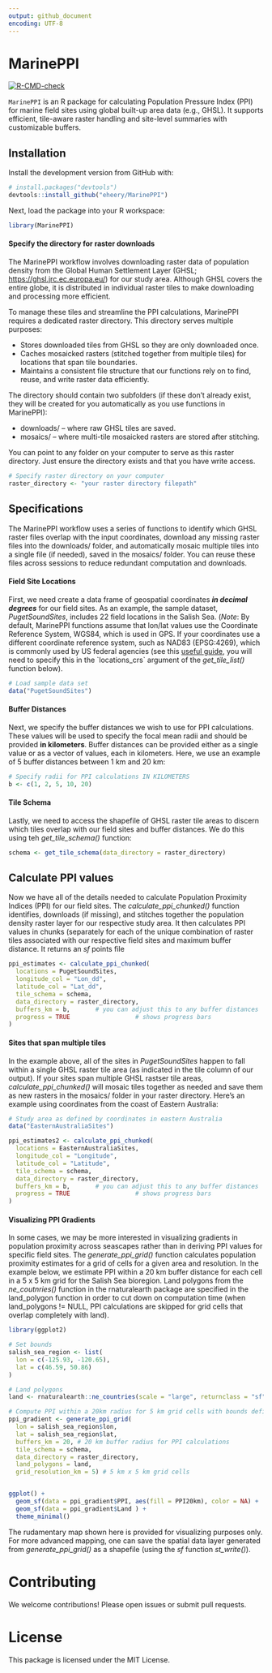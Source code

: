 ```yaml
---
output: github_document
encoding: UTF-8
---
```


<!-- README.md is generated from README.Rmd. Please edit that file -->

# MarinePPI

<!-- badges: start -->
[![R-CMD-check](https://github.com/eheery/MarinePPI/actions/workflows/R-CMD-check.yaml/badge.svg)](https://github.com/eheery/MarinePPI/actions/workflows/R-CMD-check.yaml)
<!-- badges: end -->

`MarinePPI` is an R package for calculating Population Pressure Index (PPI) for marine field sites using global built-up area data (e.g., GHSL). It supports efficient, tile-aware raster handling and site-level summaries with customizable buffers.

## Installation

Install the development version from GitHub with:

```r 
# install.packages("devtools")
devtools::install_github("eheery/MarinePPI")
```

Next, load the package into your R workspace:

```r
library(MarinePPI)
```

#### Specify the directory for raster downloads

The MarinePPI workflow involves downloading raster data of population density from the Global Human Settlement Layer (GHSL; <https://ghsl.jrc.ec.europa.eu/>) for our study area. Although GHSL covers the entire globe, it is distributed in individual raster tiles to make downloading and processing more efficient.

To manage these tiles and streamline the PPI calculations, MarinePPI requires a dedicated raster directory. This directory serves multiple purposes:

* Stores downloaded tiles from GHSL so they are only downloaded once.
* Caches mosaicked rasters (stitched together from multiple tiles) for locations that span tile boundaries.
* Maintains a consistent file structure that our functions rely on to find, reuse, and write raster data efficiently.

The directory should contain two subfolders (if these don't already exist, they will be created for you automatically as you use functions in MarinePPI):

* downloads/ – where raw GHSL tiles are saved.
* mosaics/ – where multi-tile mosaicked rasters are stored after stitching.

You can point to any folder on your computer to serve as this raster directory. Just ensure the directory exists and that you have write access.

```r
# Specify raster directory on your computer
raster_directory <- "your raster directory filepath"
```

## Specifications 

The MarinePPI workflow uses a series of functions to identify which GHSL raster files overlap with the input coordinates, download any missing raster files into the downloads/ folder, and automatically mosaic multiple tiles into a single file (if needed), saved in the mosaics/ folder. You can reuse these files across sessions to reduce redundant computation and downloads.

#### Field Site Locations

First, we need create a data frame of geospatial coordinates ***in decimal degrees*** for our field sites. As an example, the sample dataset, *PugetSoundSites*, includes 22 field locations in the Salish Sea. (*Note*: By default, MarinePPI functions assume that lon/lat values use the Coordinate Reference System, WGS84, which is used in GPS. If your coordinates use a different coordinate reference system, such as NAD83 (EPSG:4269), which is commonly used by US federal agencies (see this [useful guide](<https://www.nceas.ucsb.edu/sites/default/files/2020-04/OverviewCoordinateReferenceSystems.pdf>), you will need to specify this in the \`locations_crs\` argument of the *get_tile_list()* function below).

```r
# Load sample data set
data("PugetSoundSites")
```

#### Buffer Distances

Next, we specify the buffer distances we wish to use for PPI calculations. These values will be used to specify the focal mean radii and should be provided **in kilometers**. Buffer distances can be provided either as a single value or as a vector of values, each in kilometers. Here, we use an example of 5 buffer distances between 1 km and 20 km: 

```r
# Specify radii for PPI calculations IN KILOMETERS
b <- c(1, 2, 5, 10, 20)
```

#### Tile Schema

Lastly, we need to access the shapefile of GHSL raster tile areas to discern which tiles overlap with our field sites and buffer distances. We do this using teh *get_tile_schema()* function:

```r
schema <- get_tile_schema(data_directory = raster_directory)
```

## Calculate PPI values

Now we have all of the details needed to calculate Population Proximity Indices (PPI) for our field sites. The *calculate_ppi_chunked()* function identifies, downloads (if missing), and stitches together the population density raster layer for our respective study area. It then calculates PPI values in chunks (separately for each of the unique combination of raster tiles associated with our respective field sites and maximum buffer distance. It returns an *sf* points file 

```r
ppi_estimates <- calculate_ppi_chunked(
  locations = PugetSoundSites,
  longitude_col = "Lon_dd",
  latitude_col = "Lat_dd",
  tile_schema = schema,
  data_directory = raster_directory,
  buffers_km = b,       # you can adjust this to any buffer distances
  progress = TRUE                  # shows progress bars
)
```

#### Sites that span multiple tiles

In the example above, all of the sites in *PugetSoundSites* happen to fall within a single GHSL raster tile area (as indicated in the tile column of our output). If your sites span multiple GHSL rastser tile areas, *calculate_ppi_chunked()* will mosaic tiles together as needed and save them as new rasters in the mosaics/ folder in your raster directory. Here's an example using coordinates from the coast of Eastern Australia:

```r
# Study area as defined by coordinates in eastern Australia
data("EasternAustraliaSites")

ppi_estimates2 <- calculate_ppi_chunked(
  locations = EasternAustraliaSites,
  longitude_col = "Longitude",
  latitude_col = "Latitude",
  tile_schema = schema,
  data_directory = raster_directory,
  buffers_km = b,       # you can adjust this to any buffer distances
  progress = TRUE                  # shows progress bars
)

```

#### Visualizing PPI Gradients

In some cases, we may be more interested in visualizing gradients in population proximity across seascapes rather than in deriving PPI values for specific field sites. The *generate_ppi_grid()* function calculates population proximity estimates for a grid of cells for a given area and resolution. In the example below, we estimate PPI within a 20 km buffer distance for each cell in a 5 x 5 km grid for the Salish Sea bioregion. Land polygons from the *ne_coutnries()* function in the rnaturalearth package are specified in the land_polygon function in order to cut down on computation time (when land_polygons != NULL, PPI calculations are skipped for grid cells that overlap completely with land).

```r
library(ggplot2)

# Set bounds 
salish_sea_region <- list(
  lon = c(-125.93, -120.65),
  lat = c(46.59, 50.86)
)

# Land polygons
land <- rnaturalearth::ne_countries(scale = "large", returnclass = "sf")

# Compute PPI within a 20km radius for 5 km grid cells with bounds defined by the min lat and lon in salish_sea_region
ppi_gradient <- generate_ppi_grid(
  lon = salish_sea_region$lon,
  lat = salish_sea_region$lat,
  buffers_km = 20, # 20 km buffer radius for PPI calculations
  tile_schema = schema,
  data_directory = raster_directory,
  land_polygons = land,
  grid_resolution_km = 5) # 5 km x 5 km grid cells


ggplot() + 
  geom_sf(data = ppi_gradient$PPI, aes(fill = PPI20km), color = NA) +
  geom_sf(data = ppi_gradient$Land ) +
  theme_minimal()

```
The rudamentary map shown here is provided for visualizing purposes only. For more advanced mapping, one can save the spatial data layer generated from *generate_ppi_grid()* as a shapefile (using the *sf* function *st_write()*).


# Contributing

We welcome contributions! Please open issues or submit pull requests.

# License

This package is licensed under the MIT License.
